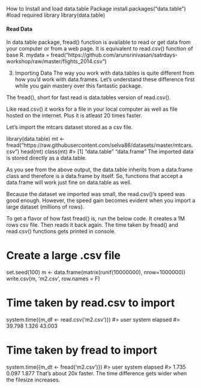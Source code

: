 
How to Install and load data.table Package
install.packages("data.table") 
#load required library
library(data.table)

#### Read Data

In data.table package, fread() function is available to read or get data from your computer or from a web page. It is equivalent to read.csv() function of base R.
mydata = fread("https://github.com/arunsrinivasan/satrdays-workshop/raw/master/flights_2014.csv")







3. Importing Data
The way you work with data.tables is quite different from how you’d work with data.frames. Let’s understand these difference first while you gain mastery over this fantastic package.

The fread(), short for fast read is data.tables version of read.csv().

Like read.csv() it works for a file in your local computer as well as file hosted on the internet. Plus it is atleast 20 times faster.

Let’s import the mtcars dataset stored as a csv file.

library(data.table)
mt <- fread("https://raw.githubusercontent.com/selva86/datasets/master/mtcars.csv")
head(mt)
class(mt)
#> [1] "data.table" "data.frame"
The imported data is stored directly as a data.table.

As you see from the above output, the data.table inherits from a data.frame class and therefore is a data.frame by itself. So, functions that accept a data.frame will work just fine on data.table as well.

Because the dataset we imported was small, the read.csv()‘s speed was good enough. However, the speed gain becomes evident when you import a large dataset (millions of rows).

To get a flavor of how fast fread() is, run the below code. It creates a 1M rows csv file. Then reads it back again. The time taken by fread() and read.csv() functions gets printed in console.

# Create a large .csv file
set.seed(100)
m <- data.frame(matrix(runif(10000000), nrow=1000000))
write.csv(m, 'm2.csv', row.names = F)

# Time taken by read.csv to import
system.time({m_df <- read.csv('m2.csv')})
#>   user  system elapsed 
#> 39.798   1.326  43.003 

# Time taken by fread to import
system.time({m_dt <- fread('m2.csv')})
#>  user  system elapsed 
#> 1.735   0.097   1.877 
That’s about 20x faster. The time difference gets wider when the filesize increases.